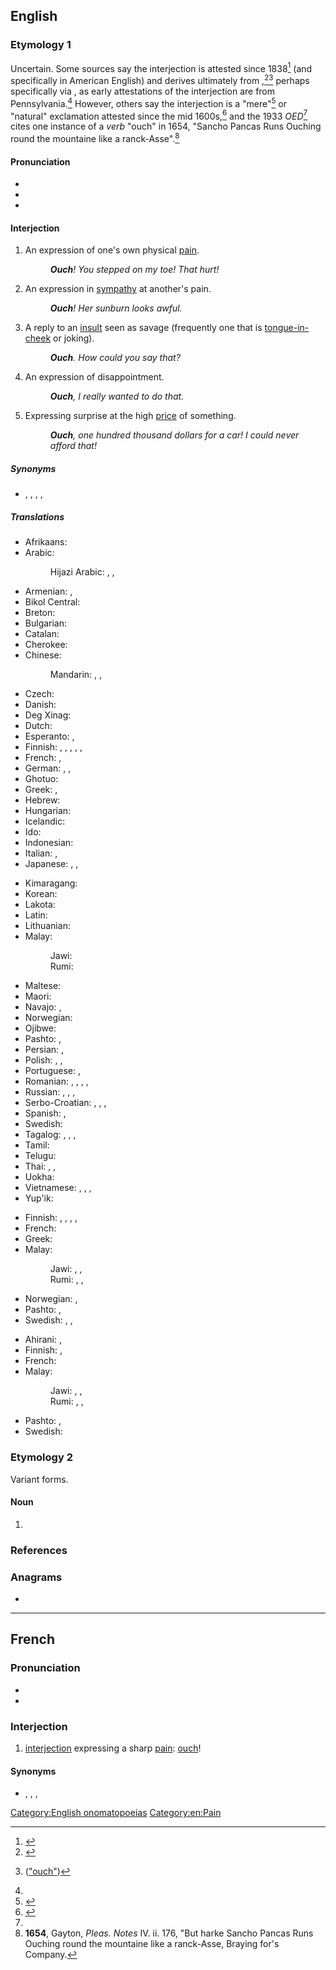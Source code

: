 ==English==

===Etymology 1===
Uncertain. Some sources say the interjection is attested since 1838<ref>{{R:MWO}}</ref> (and specifically in American English) and derives ultimately from {{der|en|de|autsch}},<ref name="DC">{{R:Dictionary.com}}</ref><ref name="OED1933">{{R:OED}} ([https://archive.org/details/in.ernet.dli.2015.99996/page/n521 "ouch"])</ref> perhaps specifically via {{der|en|pdc|outch||cry of pain}}, as early attestations of the interjection are from Pennsylvania.<ref name="OED1933"/> However, others say the interjection is a "mere"<ref>{{R:Century 1911}}</ref> or "natural" exclamation attested since the mid 1600s,<ref>{{R:Lexico}}</ref> and the 1933 ''OED''<ref name="OED1933"/> cites one instance of a ''verb'' "ouch" in 1654, "Sancho Pancas Runs Ouching round the mountaine like a ranck-Asse".<ref>'''1654''', Gayton, ''Pleas. Notes'' IV. ii. 176, "But harke Sancho Pancas Runs Ouching round the mountaine like a ranck-Asse, Braying for's Company.</ref>

====Pronunciation====
* {{IPA|en|/ˈaʊtʃ/}}
* {{rhymes|en|aʊtʃ|s=1}}
* {{audio|en|en-us-inlandnorth-ouch.ogg|Audio (US-Inland North)}}

====Interjection====
{{en-interj}}

# An expression of one's own physical [[pain]].
#: '''''Ouch'''! You stepped on my toe! That hurt!''
# An expression in [[sympathy]] at another's pain.
#: '''''Ouch'''! Her sunburn looks awful.''
# A reply to an [[insult]] seen as savage (frequently one that is [[tongue-in-cheek]] or joking).
#: '''''Ouch'''. How could you say that?''
# An expression of disappointment.
#: '''''Ouch''', I really wanted to do that.''
# {{lb|en|slang}} Expressing surprise at the high [[price]] of something.
#: '''''Ouch''', one hundred thousand dollars for a car! I could never afford that!''

=====Synonyms=====
* {{sense|in all of the above senses}} {{l|en|ow}}, {{l|en|owie}}, {{l|en|youch}}, {{l|en|yow}}, {{l|en|yowch}}

=====Translations=====
{{trans-top|expression of one's own physical pain}}
* Afrikaans: {{t+|af|eina}}
* Arabic: {{t|ar|حِلْيَة}}
*: Hijazi Arabic: {{t|acw|أي|tr=ay}}, {{t|acw|أح|tr=aḥ}}, {{t|acw|آخ|tr=āḵ}}
* Armenian: {{t+|hy|ախ}}, {{t+|hy|վախ}}
* Bikol Central: {{t|bcl|aray}}
* Breton: {{t+|br|aiou}}
* Bulgarian: {{t|bg|ох}}
* Catalan: {{t+|ca|au}}
* Cherokee: {{t|chr|ᎠᏲ|sc=Cher}}
* Chinese:
*: Mandarin: {{t+|cmn|哎喲|sc=Hani}}, {{t+|cmn|哎哟|tr=āiyō|sc=Hani}}, {{t+|cmn|哎呀|tr=āiyā|sc=Hani}}
* Czech: {{t+|cs|au}}
* Danish: {{t+|da|av}}
* Deg Xinag: {{t|ing|Aiiau de}}
* Dutch: {{t+|nl|au}}
* Esperanto: {{t+|eo|aj}}, {{t+|eo|uj}}
* Finnish: {{t+|fi|ai}}, {{t+|fi|au}}, {{t+|fi|auts}}, {{t|fi|auh|alt=auh!}}, {{t|fi|aijai}}, {{t|fi|auh}}
* French: {{t+|fr|aïe}}, {{t+|fr|ouille}}
* German: {{t+|de|au}}, {{t+|de|aua}}, {{t+|de|autsch}}
* Ghotuo: {{t|aaa|ouxh a}}
* Greek: {{t+|el|αχ}}, {{t+|el|ωχ}}
* Hebrew: {{t+|he|אח}}
* Hungarian: {{t+|hu|jaj}}
* Icelandic: {{t|is|ái}}
* Ido: {{t+|io|aye}}
* Indonesian: {{t+|id|aduh}}
* Italian: {{t|it|ahi}}, {{t|it|ahia}}
* Japanese: {{t+|ja|痛い|tr=itai}}, {{t|ja|いて|tr=ite}}, {{t|ja|いてて|tr=itete}}
{{trans-mid}}
* Kimaragang: {{t|kqr|odoi}}
* Korean: {{t+|ko|아야}}
* Lakota: {{t|lkt|yúŋ}}
* Latin: {{t+|la|au}}
* Lithuanian: {{t+|lt|au}}
* Malay:
*: Jawi: {{t|ms|ادوه|sc=Arab}}
*: Rumi: {{t+|ms|aduh}}
* Maltese: {{t|mt|aħħ}}
* Maori: {{t|mi|taukahore}}
* Navajo: {{t|nv|ayáo}}, {{t|nv|ayáh}}
* Norwegian: {{t+|no|au}}
* Ojibwe: {{t|oj|iyoo}}
* Pashto: {{t|ps|وخ|tr=wax}}, {{t|ps|وئ|tr=wëy}}
* Persian: {{t+|fa|آخ|tr=âx|sc=fa-Arab}}, {{t+|fa|آی|tr=ây|sc=fa-Arab}}
* Polish: {{t+|pl|ała}}, {{t+|pl|au}}, {{t+|pl|auć}}
* Portuguese: {{t+|pt|ai}}, {{t+|pt|au}}
* Romanian: {{t+|ro|ai}}, {{t+|ro|au}}, {{t+|ro|ah}}, {{t+|ro|vai}}, {{t+|ro|aoleu}}
* Russian: {{t+|ru|ой}}, {{t+|ru|ай}}, {{t+|ru|ох}}, {{t+|ru|а́уч}} {{qualifier|neologism}}
* Serbo-Croatian: {{t+|sh|au}}, {{t|sh|auć}}, {{t+|sh|joj}}, {{t+|sh|jao}}
* Spanish: {{t+|es|ay}}, {{t+|es|uy}}
* Swedish: {{t+|sv|aj}}
* Tagalog: {{t|tl|aray}}, {{t|tl|aruy}}, {{t|tl|aguy}}, {{t+|tl|ay}}
* Tamil: {{t+|ta|ஐயோ}}
* Telugu: {{t|te|అభా|sc=Telu}}
* Thai: {{t+|th|อุ๊ย|tr=úi}}, {{t|th|อุ๊ยตาย|tr=úi-dtaai}}, {{t+|th|โอ๊ย|tr=ói}}
* Uokha: {{t|uok|ouxh}}
* Vietnamese: {{t|vi|úi da}}, {{t|vi|ai da}}, {{t|vi|ui da}}, {{t+|vi|đau}}
* Yup'ik: {{t|esu|akekataki}}
{{trans-bottom}}

{{trans-top|expression in sympathy at another’s pain}}
* Finnish: {{t+|fi|auts}}, {{t|fi|auh}}, {{t|fi|oi voi}}, {{t|fi|oijoi}}, {{t|fi|voi voi}}
* French: {{t+|fr|aïe}}
* Greek: {{t+|el|αχ}}
* Malay:
*: Jawi: {{t|ms|ادوه|sc=Arab}}, {{t|ms|ادوي|sc=Arab}}, {{t|ms|وادوه|sc=Arab}}
*: Rumi: {{t+|ms|aduh}}, {{t|ms|adoi}}, {{t|ms|waduh}}
{{trans-mid}}
* Norwegian: {{t|no|au da}}, {{t|no|uff da}}
* Pashto: {{t|ps|وخ|tr=wax}}, {{t|ps|وئ|tr=wëy}}
* Swedish: {{t+|sv|aj}}, {{t|sv|aj aj aj}}, {{t|sv|aj då}}
{{trans-bottom}}

{{trans-top|reply to an insult}}
* Ahirani: {{t|ahr|Ay}}, {{t|ahr|aÿe}}
* Finnish: {{t+|fi|auts}}, {{t|fi|auh}}
* French: {{t+|fr|aïe}}
* Malay:
*: Jawi: {{t|ms|ادوه|sc=Arab}}, {{t|ms|ادوي|sc=Arab}}, {{t|ms|وادوه|sc=Arab}}
*: Rumi: {{t+|ms|aduh}}, {{t|ms|adoi}}, {{t|ms|waduh}}
{{trans-mid}}
* Pashto: {{t|ps|وخ|tr=wax}}, {{t|ps|وئ|tr=wëy}}
* Swedish: {{t+|sv|aj}}
{{trans-bottom}}

===Etymology 2===
Variant forms.

====Noun====
{{en-noun}}

# {{alternative form of|en|ouche}}

===References===
<references/>

===Anagrams===
* {{anagrams|en|a=chou|Chou|Chūō|chou}}

[[Category:English onomatopoeias]]
[[Category:en:Pain]]

----

==French==

===Pronunciation===
* {{fr-IPA}}
* {{audio|fr|LL-Q150 (fra)-LoquaxFR-ouch.wav|Audio}}

===Interjection===
{{head|fr|interjection}}

# [[interjection]] expressing a sharp [[pain]]: [[ouch]]!

====Synonyms====
* {{sense|expression of pain}} {{l|fr|aïe}}, {{l|fr|ahi}}, {{l|fr|ouille}}, {{l|fr|ayoye}} {{qualifier|Quebec}}